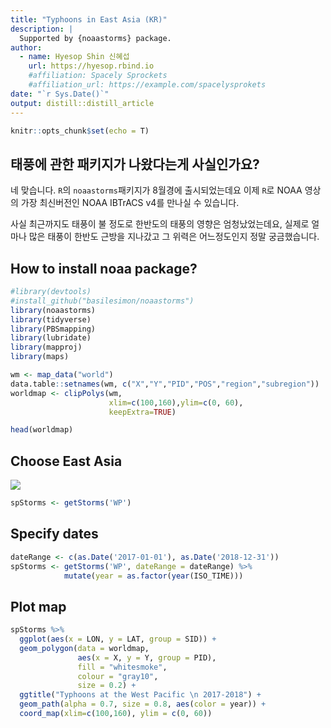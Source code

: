 ```yaml
---
title: "Typhoons in East Asia (KR)"
description: |
  Supported by {noaastorms} package.
author:
  - name: Hyesop Shin 신혜섭
    url: https://hyesop.rbind.io
    #affiliation: Spacely Sprockets
    #affiliation_url: https://example.com/spacelysprokets
date: "`r Sys.Date()`"
output: distill::distill_article
---
```


```r
knitr::opts_chunk$set(echo = T)
```

## 태풍에 관한 패키지가 나왔다는게 사실인가요?
네 맞습니다. `R`의 `noaastorms`패키지가 8월경에 출시되었는데요 이제 `R`로 NOAA 영상의 가장 최신버전인 NOAA IBTrACS v4를 만나실 수 있습니다. 

사실 최근까지도 태풍이 불 정도로 한반도의 태풍의 영향은 엄청났었는데요, 실제로 얼마나 많은 태풍이 한반도 근방을 지나갔고 그 위력은 어느정도인지 정말 궁금했습니다.

## How to install noaa package?



```r
#library(devtools)
#install_github("basilesimon/noaastorms")
library(noaastorms)
library(tidyverse)
library(PBSmapping)
library(lubridate)
library(mapproj)
library(maps)

wm <- map_data("world")
data.table::setnames(wm, c("X","Y","PID","POS","region","subregion"))
worldmap <- clipPolys(wm,
                      xlim=c(100,160),ylim=c(0, 60),
                      keepExtra=TRUE)

head(worldmap)

```

## Choose East Asia

![](https://i0.wp.com/www.ssd.noaa.gov/PS/TROP/TCFP/images/TCFP_basins.gif?w=456&ssl=1)

```r
spStorms <- getStorms('WP')
```


## Specify dates

```r
dateRange <- c(as.Date('2017-01-01'), as.Date('2018-12-31'))
spStorms <- getStorms('WP', dateRange = dateRange) %>% 
            mutate(year = as.factor(year(ISO_TIME)))


```


## Plot map

```r
spStorms %>% 
  ggplot(aes(x = LON, y = LAT, group = SID)) + 
  geom_polygon(data = worldmap,
               aes(x = X, y = Y, group = PID), 
               fill = "whitesmoke",
               colour = "gray10",
               size = 0.2) +
  ggtitle("Typhoons at the West Pacific \n 2017-2018") +
  geom_path(alpha = 0.7, size = 0.8, aes(color = year)) +
  coord_map(xlim=c(100,160), ylim = c(0, 60))

```

